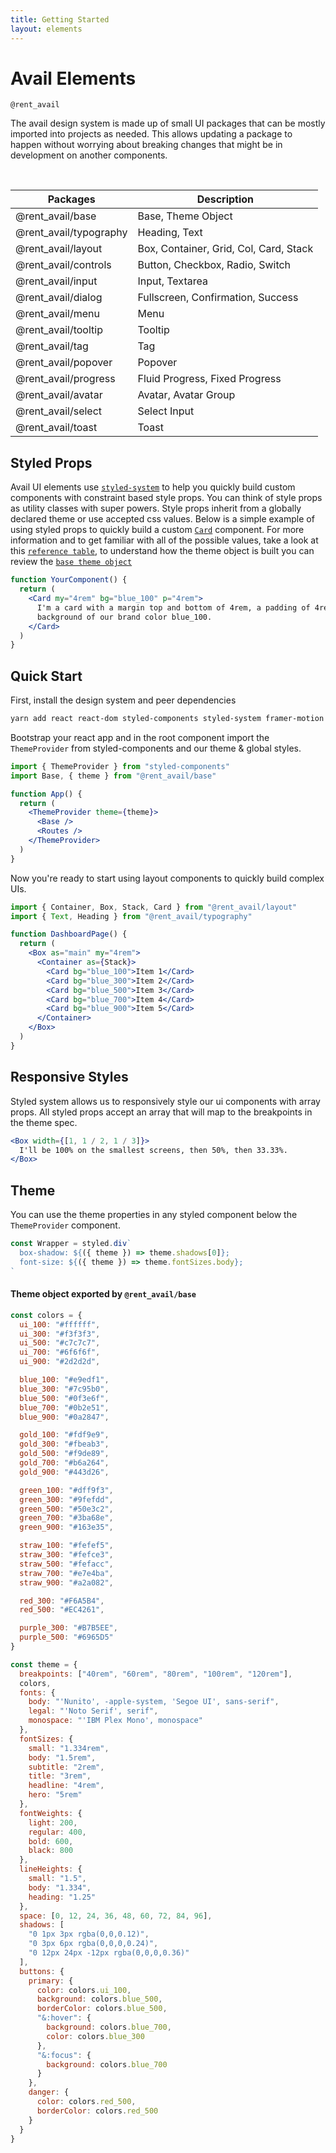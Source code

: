 ```yaml
---
title: Getting Started
layout: elements
---
```


# Avail Elements

`@rent_avail`

The avail design system is made up of small UI packages that can be mostly imported into projects as needed. This allows updating a package to happen without worrying about breaking changes that might be in development on another components.

<br />

| Packages               | Description                            |
| ---------------------- | -------------------------------------- |
| @rent_avail/base       | Base, Theme Object                     |
| @rent_avail/typography | Heading, Text                          |
| @rent_avail/layout     | Box, Container, Grid, Col, Card, Stack |
| @rent_avail/controls   | Button, Checkbox, Radio, Switch        |
| @rent_avail/input      | Input, Textarea                        |
| @rent_avail/dialog     | Fullscreen, Confirmation, Success      |
| @rent_avail/menu       | Menu                                   |
| @rent_avail/tooltip    | Tooltip                                |
| @rent_avail/tag        | Tag                                    |
| @rent_avail/popover    | Popover                                |
| @rent_avail/progress   | Fluid Progress, Fixed Progress         |
| @rent_avail/avatar     | Avatar, Avatar Group                   |
| @rent_avail/select     | Select Input                           |
| @rent_avail/toast      | Toast                                  |

## Styled Props

Avail UI elements use [`styled-system`](https://styled-system.com) to help you quickly build custom components with constraint based style props. You can think of style props as utility classes with super powers. Style props inherit from a globally declared theme or use accepted css values. Below is a simple example of using styled props to quickly build a custom [`Card`](/packages/layout/card) component. For more information and to get familiar with all of the possible values, take a look at this [`reference table`](https://styled-system.com/table), to understand how the theme object is built you can review the [`base theme object`](/packages/base)

```jsx
function YourComponent() {
  return (
    <Card my="4rem" bg="blue_100" p="4rem">
      I'm a card with a margin top and bottom of 4rem, a padding of 4rem, and a
      background of our brand color blue_100.
    </Card>
  )
}
```

## Quick Start

First, install the design system and peer dependencies

```bash
yarn add react react-dom styled-components styled-system framer-motion @rent_avail/base @rent_avail/layout
```

Bootstrap your react app and in the root component import the `ThemeProvider` from styled-components and our theme & global styles.

```jsx
import { ThemeProvider } from "styled-components"
import Base, { theme } from "@rent_avail/base"

function App() {
  return (
    <ThemeProvider theme={theme}>
      <Base />
      <Routes />
    </ThemeProvider>
  )
}
```

Now you're ready to start using layout components to quickly build complex UIs.

```jsx
import { Container, Box, Stack, Card } from "@rent_avail/layout"
import { Text, Heading } from "@rent_avail/typography"

function DashboardPage() {
  return (
    <Box as="main" my="4rem">
      <Container as={Stack}>
        <Card bg="blue_100">Item 1</Card>
        <Card bg="blue_300">Item 2</Card>
        <Card bg="blue_500">Item 3</Card>
        <Card bg="blue_700">Item 4</Card>
        <Card bg="blue_900">Item 5</Card>
      </Container>
    </Box>
  )
}
```

## Responsive Styles

Styled system allows us to responsively style our ui components with array props. All styled props accept an array that will map to the breakpoints in the theme spec.

```jsx
<Box width={[1, 1 / 2, 1 / 3]}>
  I'll be 100% on the smallest screens, then 50%, then 33.33%.
</Box>
```

## Theme

You can use the theme properties in any styled component below the `ThemeProvider` component.

```jsx
const Wrapper = styled.div`
  box-shadow: ${({ theme }) => theme.shadows[0]};
  font-size: ${({ theme }) => theme.fontSizes.body};
`
```

#### Theme object exported by `@rent_avail/base`

```js
const colors = {
  ui_100: "#ffffff",
  ui_300: "#f3f3f3",
  ui_500: "#c7c7c7",
  ui_700: "#6f6f6f",
  ui_900: "#2d2d2d",

  blue_100: "#e9edf1",
  blue_300: "#7c95b0",
  blue_500: "#0f3e6f",
  blue_700: "#0b2e51",
  blue_900: "#0a2847",

  gold_100: "#fdf9e9",
  gold_300: "#fbeab3",
  gold_500: "#f9de89",
  gold_700: "#b6a264",
  gold_900: "#443d26",

  green_100: "#dff9f3",
  green_300: "#9fefdd",
  green_500: "#50e3c2",
  green_700: "#3ba68e",
  green_900: "#163e35",

  straw_100: "#fefef5",
  straw_300: "#fefce3",
  straw_500: "#fefacc",
  straw_700: "#e7e4ba",
  straw_900: "#a2a082",

  red_300: "#F6A5B4",
  red_500: "#EC4261",

  purple_300: "#B7B5EE",
  purple_500: "#6965D5"
}

const theme = {
  breakpoints: ["40rem", "60rem", "80rem", "100rem", "120rem"],
  colors,
  fonts: {
    body: "'Nunito', -apple-system, 'Segoe UI', sans-serif",
    legal: "'Noto Serif', serif",
    monospace: "'IBM Plex Mono', monospace"
  },
  fontSizes: {
    small: "1.334rem",
    body: "1.5rem",
    subtitle: "2rem",
    title: "3rem",
    headline: "4rem",
    hero: "5rem"
  },
  fontWeights: {
    light: 200,
    regular: 400,
    bold: 600,
    black: 800
  },
  lineHeights: {
    small: "1.5",
    body: "1.334",
    heading: "1.25"
  },
  space: [0, 12, 24, 36, 48, 60, 72, 84, 96],
  shadows: [
    "0 1px 3px rgba(0,0,0.12)",
    "0 3px 6px rgba(0,0,0,0.24)",
    "0 12px 24px -12px rgba(0,0,0,0.36)"
  ],
  buttons: {
    primary: {
      color: colors.ui_100,
      background: colors.blue_500,
      borderColor: colors.blue_500,
      "&:hover": {
        background: colors.blue_700,
        color: colors.blue_300
      },
      "&:focus": {
        background: colors.blue_700
      }
    },
    danger: {
      color: colors.red_500,
      borderColor: colors.red_500
    }
  }
}
```
